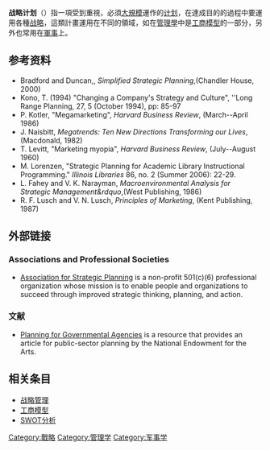{{Expand language|1=en|time=2022-05-16T19:05:16+00:00}}
{{Refimprove|time=2022-05-16T19:05:16+00:00}}
{{noteTA
|T=zh-hans:战略计划;zh-hant:策略計劃;
|1=zh-hans:战略;zh-hant:策略;
}}
'''战略计划'''（{{lang-en|Strategic planning}}）指一項受到重視，必須[[大規模|大規模]]運作的[[计划|计划]]，在達成目的的過程中要運用各種[[战略|战略]]，這類計畫運用在不同的領域，如在[[管理學|管理學]]中是[[工商模型|工商模型]]的一部分，另外也常用在[[軍事|軍事]]上。

==参考资料== 	 
* Bradford and Duncan,, ''Simplified Strategic Planning'',(Chandler House, 2000)
* Kono, T. (1994) "Changing a Company's Strategy and Culture", ''Long Range Planning, 27, 5 (October 1994), pp: 85-97
* P. Kotler, "Megamarketing", ''Harvard Business Review'', (March--April 1986)
* J. Naisbitt, ''Megatrends: Ten New Directions Transforming our Lives'', (Macdonald, 1982)
* T. Levitt, "Marketing myopia", ''Harvard Business Review'', (July--August 1960)
* M. Lorenzen, "Strategic Planning for Academic Library Instructional Programming." ''Illinois Libraries'' 86, no. 2 (Summer 2006): 22-29. 
* L. Fahey and V. K. Narayman, ''Macroenvironmental Analysis for Strategic Management&rdquo'',(West Publishing, 1986)
* R. F. Lusch and V. N. Lusch, ''Principles of Marketing'', (Kent Publishing, 1987)

== 外部链接 ==
=== Associations and Professional Societies ===
* [http://www.strategyplus.org Association for Strategic Planning] {{Wayback|url=http://www.strategyplus.org/ |date=20210313223316 }} is a non-profit 501(c)(6) professional organization whose mission is to enable people and organizations to succeed through improved strategic thinking, planning, and action.

=== 文献 ===
* [https://web.archive.org/web/20070410234103/http://arts.endow.gov/resources/Lessons/index.html Planning for Governmental Agencies] is a resource that provides an article for public-sector planning by the National Endowment for the Arts.

== 相关条目 ==
* [[战略管理|战略管理]]
* [[工商模型|工商模型]]
* [[SWOT分析|SWOT分析]]

{{策略}}
{{策略计划工具}}

[[Category:戰略|Category:戰略]]
[[Category:管理学|Category:管理学]]
[[Category:军事学|Category:军事学]]